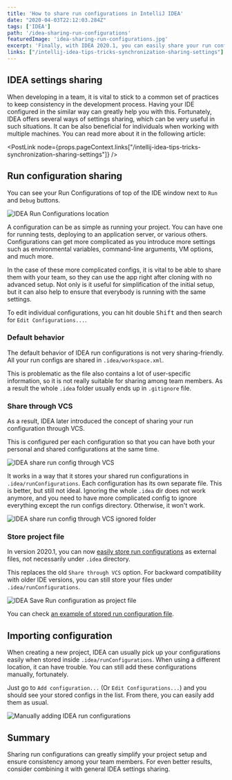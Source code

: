 ```yaml
---
title: 'How to share run configurations in IntelliJ IDEA'
date: "2020-04-03T22:12:03.284Z"
tags: ['IDEA']
path: '/idea-sharing-run-configurations'
featuredImage: 'idea-sharing-run-configurations.jpg'
excerpt: 'Finally, with IDEA 2020.1, you can easily share your run configurations among your team members utilizing version control.'
links: ["/intellij-idea-tips-tricks-synchronization-sharing-settings"]
---
```


<PostHeader frontmatter={props.data.mdx.frontmatter} />

## IDEA settings sharing
When developing in a team, it is vital to stick to a common set of practices to keep consistency in the development process. Having your IDE configured in the similar way can greatly help you with this. Fortunately, IDEA offers several ways of settings sharing, which can be very useful in such situations. It can be also beneficial for individuals when working with multiple machines. You can read more about it in the following article:

<PostLink node={props.pageContext.links["/intellij-idea-tips-tricks-synchronization-sharing-settings"]} />

## Run configuration sharing
You can see your Run Configurations of top of the IDE window next to `Run` and `Debug` buttons.

![IDEA Run Configurations location](./run-consfigurations.png)

A configuration can be as simple as running your project. You can have one for running tests, deploying to an application server, or various others. Configurations can get more complicated as you introduce more settings such as environmental variables, command-line arguments, VM options, and much more.

In the case of these more complicated configs, it is vital to be able to share them with your team, so they can use the app right after cloning with no advanced setup. Not only is it useful for simplification of the initial setup, but it can also help to ensure that everybody is running with the same settings.

To edit individual configurations, you can hit double <kbd>Shift</kbd> and then search for `Edit Configurations...`.


### Default behavior
The default behavior of IDEA run configurations is not very sharing-friendly. All your run configs are shared in `.idea/workspace.xml`.

This is problematic as the file also contains a lot of user-specific information, so it is not really suitable for sharing among team members. As a result the whole `.idea` folder usually ends up in `.gitignore` file.

### Share through VCS
As a result, IDEA later introduced the concept of sharing your run configuration through VCS.

This is configured per each configuration so that you can have both your personal and shared configurations at the same time.

![IDEA share run config through VCS](./idea-share-through-vcs.png)

It works in a way that it stores your shared run configurations in `.idea/runConfigurations`. Each configuration has its own separate file. This is better, but still not ideal. Ignoring the whole `.idea` dir does not work anymore, and you need to have more complicated config to ignore everything except the run configs directory. Otherwise, it won't work.

![IDEA share run config through VCS ignored folder](./idea-share-through-vcs-ignored.png)

### Store project file

In version 2020.1, you can now [easily store run configurations](https://blog.jetbrains.com/idea/2020/03/intellij-idea-2020-1-beta2/) as external files, not necessarily under `.idea` directory.

This replaces the old `Share through VCS` option. For backward compatibility with older IDE versions, you can still store your files under `.idea/runConfigurations`.

![IDEA Save Run configuration as project file](./idea-save-run-config-as-project-file.png)

You can check [an example of stored run configuration file](./Config.run.xml).

## Importing configuration
When creating a new project, IDEA can usually pick up your configurations easily when stored inside `.idea/runConfigurations`. When using a different location, it can have trouble. You can still add these configurations manually, fortunately.

Just go to `Add configuration...` (Or `Edit Configurations...`) and you should see your stored configs in the list. From there, you can easily add them as usual.

![Manually adding IDEA run configurations](idea-import-configuration.png)

## Summary
Sharing run configurations can greatly simplify your project setup and ensure consistency among your team members. For even better results, consider combining it with general IDEA settings sharing.